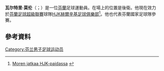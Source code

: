 {{short description|Finnish footballer}}
{{Use dmy dates|date=March 2019}}
{{Infobox football biography
 | name                 = 瓦尔特里·莫伦 <br/>Valtteri Moren
 | fullname             = Valtteri Moren
 | birth_date           = {{birth date and age|df=yes|1991|6|15}}<ref name="#1">{{cite web |url=https://int.soccerway.com/players/valtteri-moren/94319/ |title=V. Moren |website=soccerway.com |publisher=SOCCERWAY |access-date=12 March 2016 |archive-date=2018-06-14 |archive-url=https://web.archive.org/web/20180614080157/https://int.soccerway.com/players/valtteri-moren/94319/ |dead-url=no }}</ref>
| birth_place           = [[芬蘭|芬蘭]][[萬塔|萬塔]]
 | height               = {{height|m=1.88}}<ref name="#1"/>
 | position             = [[後衛|後衛]]
 | currentclub          = [[HJK赫尔辛基|HJK赫尔辛基]]
 | clubnumber           = 16
 | youthyears1 = 1996–2004 | youthclubs1 = [[奇芬|奇芬]]
 | youthyears2 = 2005–2006 | youthclubs2 = {{link-en|PK-35萬達俱樂部|PK-35|PK-35}}
 | youthyears3 = 2007–2008 | youthclubs3 = [[HJK赫尔辛基|HJK赫尔辛基]] <ref>{{Cite web |url=http://www.veikkausliiga.com/News.aspx?type=1&ID=42948 |title=Moren jatkaa HJK-paidassa |access-date=13 April 2011 |archive-url=https://web.archive.org/web/20110920105907/http://www.veikkausliiga.com/News.aspx?type=1&ID=42948 |archive-date=20 September 2011 |url-status=dead  }}</ref>
 | years1   = 2009–2012     | clubs1 = {{link-en|庫魯比04|Klubi-04}}                     | caps1 = 36   | goals1 = 2
 | years2   = 2010–2015     | clubs2 = [[HJK赫尔辛基|HJK赫尔辛基]] | caps2 = 79   | goals2 = 5
 | years3   = 2015–2020     | clubs3 = [[華斯蘭比華倫|華斯蘭比華倫]]             | caps3 = 76   | goals3 = 1
 | years4   = 2020–         | clubs4 = [[HJK赫尔辛基|HJK赫尔辛基]] | caps4 = 33   | goals4 = 1
 | nationalyears1   = 2009      | nationalteam1   = [[芬兰18岁以下国家足球队|芬兰U18]] | nationalcaps1 = 12 | nationalgoals1   = 0
 | nationalyears2   = 2010      | nationalteam2   = [[芬兰19岁以下国家足球队|芬兰U19]] | nationalcaps2 =  2 | nationalgoals2   = 0
 | nationalyears3   = 2010      | nationalteam3   = [[芬兰20岁以下国家足球队|芬兰U20]] | nationalcaps3 =  1 | nationalgoals3   = 0
 | nationalyears4   = 2010–2011 | nationalteam4   = [[芬兰21岁以下国家足球队|芬兰U21]] | nationalcaps4 =  5 | nationalgoals4   = 0
 | nationalyears5   = 2013–     | nationalteam5   = [[芬兰国家足球队|芬兰]]  | nationalcaps5 =  5 | nationalgoals5   = 1
 | pcupdate         = 2021年11月4日
 | ntupdate         = 2016年7月30日
| medaltemplates =
}}

'''瓦尔特里·莫伦'''（{{lang-fi|Valtteri Moren}}；{{bd|1991年|6月15日}}）是一位[[芬蘭|芬蘭]]足球運動員。在場上的位置是後衛。他現在效力於[[芬蘭足球超級聯賽|芬蘭足球超級聯賽]]球隊[[HJK赫爾辛基足球俱樂部|HJK赫爾辛基足球俱樂部]]<ref>[http://www.veikkausliiga.com/News.aspx?type=1&ID=42948 Moren jatkaa HJK-paidassa] {{webarchive|url=https://web.archive.org/web/20110920105907/http://www.veikkausliiga.com/News.aspx?type=1&ID=42948 |date=2011-09-20 }}</ref>。他也代表芬蘭國家足球隊參賽。

==參考資料==
{{Reflist}}

{{DEFAULTSORT:Moren, Valtteri}}
[[Category:芬兰男子足球运动员|Category:芬兰男子足球运动员]]